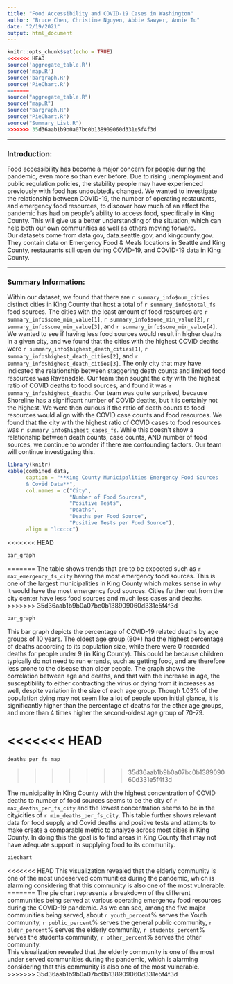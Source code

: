```yaml
---
title: "Food Accessibility and COVID-19 Cases in Washington"
author: "Bruce Chen, Christine Nguyen, Abbie Sawyer, Annie Tu"
date: "2/19/2021"
output: html_document
---
```


```r
knitr::opts_chunk$set(echo = TRUE)
<<<<<<< HEAD
source('aggregate_table.R')
source('map.R')
source('bargraph.R')
source('PieChart.R')
=======
source("aggregate_table.R")
source("map.R")
source("bargraph.R")
source("PieChart.R")
source("Summary_List.R")
>>>>>>> 35d36aab1b9b0a07bc0b138909060d331e5f4f3d
```
---

### Introduction:
Food accessibility has become a major concern for people during the pandemic, even more so than ever before. Due to rising unemployment and public regulation policies, the stability people may have experienced previously with food has undoubtedly changed. We wanted to investigate the relationship between COVID-19, the number of operating restaurants, and emergency food resources, to discover
how much of an effect the pandemic has had on people’s ability to access food, specifically in King County. This will give us a better understanding of the situation, which can help both our own communities as well as others moving forward.  
Our datasets come from data.gov, data.seattle.gov, and kingcounty.gov. They contain data on Emergency Food & Meals locations in Seattle and King County, restaurants still open during COVID-19, and COVID-19 data in King County.

---
### Summary Information:
Within our dataset, we found that there are `r summary_info$num_cities` distinct cities in King County that host a total of `r summary_info$total_fs` food sources. The cities with the least amount of food resources are `r summary_info$some_min_value[1]`, `r summary_info$some_min_value[2]`, `r summary_info$some_min_value[3]`, and `r summary_info$some_min_value[4]`. We wanted to see if having less food sources would result in higher deaths in a given city, and we found that the cities with the highest COVID deaths were `r summary_info$highest_death_cities[1]`, `r summary_info$highest_death_cities[2]`, and `r summary_info$highest_death_cities[3]`. The only city that may have indicated the relationship between staggering death counts and
limited food resources was Ravensdale. Our team then sought the city with the highest ratio of COVID deaths to food sources, and found it was `r summary_info$highest_deaths`. Our team was quite surprised, because Shoreline has a significant number of COVID deaths,
but it is certainly not the highest. We were then curious if the ratio of death counts to food resources  would align with the COVID case counts and food resources. We found that the city with the highest ratio of COVID cases to food resources was
`r summary_info$highest_cases_fs`. While this doesn't show a relationship between death counts, case counts, AND number of food sources, we continue to wonder if there are confounding factors. Our team will continue investigating this.


```r
library(knitr)
kable(combined_data,
      caption = "**King County Municipalities Emergency Food Sources
      & Covid Data**",
      col.names = c("City",
                    "Number of Food Sources",
                    "Positive Tests",
                    "Deaths",
                    "Deaths per Food Source",
                    "Positive Tests per Food Source"),
      align = "lccccc")
```

<<<<<<< HEAD
```r
bar_graph
```

=======
The table shows trends that are to be expected such as `r max_emergency_fs_city` having the most emergency food sources. This is one of the largest municipalities in King County which makes sense in why it would have the most emergency food sources. Cities further out from the city center have less food sources and much
less cases and deaths.
>>>>>>> 35d36aab1b9b0a07bc0b138909060d331e5f4f3d

```r
bar_graph

```

This bar graph depicts the percentage of COVID-19 related deaths by age groups of 10 years. The oldest age group (80+) had the highest percentage of deaths according to its population size, while there were 0 recorded deaths for people under 9 (in King County). This could be because children typically do not need to run errands,
such as getting food, and are therefore less prone to the disease than older people. The graph shows the correlation between age and deaths, and that with the increase in age, the susceptibility to either contracting the virus or dying from it increases as well, despite variation in the size of each age group. Though 1.03% of the
population dying may not seem like a lot of people upon initial glance, it is significantly higher than the percentage of deaths for the other age groups, and more than 4 times higher the second-oldest age group of 70-79.


<<<<<<< HEAD
=======
```r
deaths_per_fs_map
```
>>>>>>> 35d36aab1b9b0a07bc0b138909060d331e5f4f3d

The municipality in King County with the highest concentration of COVID deaths to number of food sources seems to be the city of `r max_deaths_per_fs_city` and the lowest concentration seems to be in the city/cities of `r min_deaths_per_fs_city`. This table further shows relevant data for food supply and Covid deaths and positive tests and attempts to make create a comparable metric to analyze across most cities in King County. In doing this the goal is to find areas in King County that may not have adequate support in supplying food to its community.

```r
piechart
```

<<<<<<< HEAD
This visualization revealed that the elderly community is one of the most undeserved communities during the pandemic, which is alarming considering that this community is also one of the most vulnerable.
=======
The pie chart represents a breakdown of the different communities being served at various operating emergency food resources during the COVID-19 pandemic. As we can see, among the five major communities being served, about `r youth_percent`% serves the Youth community, `r public_percent`% serves the general public community, `r older_percent`% serves the elderly community, `r students_percent`% serves the students community, `r other_percent`% serves the other community.  
This visualization revealed that the elderly community is one of the most under served communities during the pandemic, which is alarming considering that this community is also one of the most vulnerable.
>>>>>>> 35d36aab1b9b0a07bc0b138909060d331e5f4f3d
